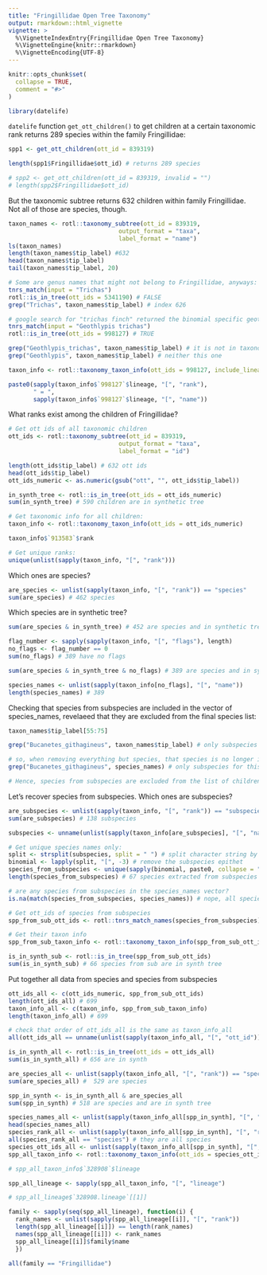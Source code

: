 ```yaml
---
title: "Fringillidae Open Tree Taxonomy"
output: rmarkdown::html_vignette
vignette: >
  %\VignetteIndexEntry{Fringillidae Open Tree Taxonomy}
  %\VignetteEngine{knitr::rmarkdown}
  %\VignetteEncoding{UTF-8}
---
```


```r
knitr::opts_chunk$set(
  collapse = TRUE,
  comment = "#>"
)
```

```r
library(datelife)
```



`datelife` function `get_ott_children()` to get children at a certain taxonomic rank returns 289 species within the family Fringillidae:

```r
spp1 <- get_ott_children(ott_id = 839319)

length(spp1$Fringillidae$ott_id) # returns 289 species

# spp2 <- get_ott_children(ott_id = 839319, invalid = "")
# length(spp2$Fringillidae$ott_id)

```

But the taxonomic subtree returns 632 children within family Fringillidae.
Not all of those are species, though.
```r
taxon_names <- rotl::taxonomy_subtree(ott_id = 839319, 
                               output_format = "taxa", 
                               label_format = "name")
ls(taxon_names)
length(taxon_names$tip_label) #632
head(taxon_names$tip_label)
tail(taxon_names$tip_label, 20)

# Some are genus names that might not belong to Fringillidae, anyways:
tnrs_match(input = "Trichas")
rotl::is_in_tree(ott_ids = 5341190) # FALSE
grep("Trichas", taxon_names$tip_label) # index 626

# google search for "trichas finch" returned the binomial specific geothlypis trichas:
tnrs_match(input = "Geothlypis trichas")
rotl::is_in_tree(ott_ids = 998127) # TRUE

grep("Geothlypis_trichas", taxon_names$tip_label) # it is not in taxonomic subtree
grep("Geothlypis", taxon_names$tip_label) # neither this one

taxon_info <- rotl::taxonomy_taxon_info(ott_ids = 998127, include_lineage = TRUE) # Geothlypis trichas belongs to family Parulidae, not Fringillidae

paste0(sapply(taxon_info$`998127`$lineage, "[", "rank"),
       " = ",
       sapply(taxon_info$`998127`$lineage, "[", "name"))
```

What ranks exist among the children of Fringillidae?
```r
# Get ott ids of all taxonomic children
ott_ids <- rotl::taxonomy_subtree(ott_id = 839319, 
                               output_format = "taxa", 
                               label_format = "id")

length(ott_ids$tip_label) # 632 ott ids
head(ott_ids$tip_label)
ott_ids_numeric <- as.numeric(gsub("ott", "", ott_ids$tip_label))

in_synth_tree <- rotl::is_in_tree(ott_ids = ott_ids_numeric)
sum(in_synth_tree) # 590 children are in synthetic tree

# Get taxonomic info for all children:
taxon_info <- rotl::taxonomy_taxon_info(ott_ids = ott_ids_numeric)

taxon_info$`913583`$rank

# Get unique ranks:
unique(unlist(sapply(taxon_info, "[", "rank")))
```

Which ones are species?
```r
are_species <- unlist(sapply(taxon_info, "[", "rank")) == "species"
sum(are_species) # 462 species
```

Which species are in synthetic tree?
```r
sum(are_species & in_synth_tree) # 452 are species and in synthetic tree

flag_number <- sapply(sapply(taxon_info, "[", "flags"), length)
no_flags <- flag_number == 0
sum(no_flags) # 389 have no flags

sum(are_species & in_synth_tree & no_flags) # 389 are species and in synthetic tree and have no flags

species_names <- unlist(sapply(taxon_info[no_flags], "[", "name"))
length(species_names) # 389

```

Checking that species from subspecies are included in the vector of species_names, revelaeed that they are excluded from the final species list:

```r
taxon_names$tip_label[55:75]

grep("Bucanetes_githagineus", taxon_names$tip_label) # only subspecies for this binomial are present in the taxonomic subtree

# so, when removing everything but species, that species is no longer included in the list of species names:
grep("Bucanetes_githagineus", species_names) # only subspecies for this binomial are present in the taxonomic subtree

# Hence, species from subspecies are excluded from the list of children 
```

Let's recover species from subspecies.
Which ones are subspecies?
```r
are_subspecies <- unlist(sapply(taxon_info, "[", "rank")) == "subspecies"
sum(are_subspecies) # 138 subspecies

subspecies <- unname(unlist(sapply(taxon_info[are_subspecies], "[", "name")))

# Get unique species names only:
split <- strsplit(subspecies, split = " ") # split character string by blank spaces
binomial <- lapply(split, "[", -3) # remove the subspecies epithet
species_from_subspecies <- unique(sapply(binomial, paste0, collapse = " ")) 
length(species_from_subspecies) # 67 species extracted from subspecies

# are any species from subspecies in the species_names vector?
is.na(match(species_from_subspecies, species_names)) # nope, all species from subspecies are new!

# Get ott_ids of species from subspecies
spp_from_sub_ott_ids <- rotl::tnrs_match_names(species_from_subspecies)$ott_id

# Get their taxon info
spp_from_sub_taxon_info <- rotl::taxonomy_taxon_info(spp_from_sub_ott_ids)

is_in_synth_sub <- rotl::is_in_tree(spp_from_sub_ott_ids) 
sum(is_in_synth_sub) # 66 species from sub are in synth tree
```

Put together all data from species and species from subspecies

```r
ott_ids_all <- c(ott_ids_numeric, spp_from_sub_ott_ids)
length(ott_ids_all) # 699
taxon_info_all <- c(taxon_info, spp_from_sub_taxon_info)
length(taxon_info_all) # 699

# check that order of ott_ids_all is the same as taxon_info_all
all(ott_ids_all == unname(unlist(sapply(taxon_info_all, "[", "ott_id"))))

is_in_synth_all <- rotl::is_in_tree(ott_ids = ott_ids_all)
sum(is_in_synth_all) # 656 are in synth

are_species_all <- unlist(sapply(taxon_info_all, "[", "rank")) == "species"
sum(are_species_all) #  529 are species

spp_in_synth <- is_in_synth_all & are_species_all
sum(spp_in_synth) # 518 are species and are in synth tree

species_names_all <- unlist(sapply(taxon_info_all[spp_in_synth], "[", "name"))
head(species_names_all)
species_rank_all <- unlist(sapply(taxon_info_all[spp_in_synth], "[", "rank"))
all(species_rank_all == "species") # they are all species
species_ott_ids_all <- unlist(sapply(taxon_info_all[spp_in_synth], "[", "ott_id"))
spp_all_taxon_info <- rotl::taxonomy_taxon_info(ott_ids = species_ott_ids_all, include_lineage = TRUE)

# spp_all_taxon_info$`328908`$lineage

spp_all_lineage <- sapply(spp_all_taxon_info, "[", "lineage")

# spp_all_lineage$`328908.lineage`[[1]]

family <- sapply(seq(spp_all_lineage), function(i) {
  rank_names <- unlist(sapply(spp_all_lineage[[i]], "[", "rank"))
  length(spp_all_lineage[[i]]) == length(rank_names)
  names(spp_all_lineage[[i]]) <- rank_names
  spp_all_lineage[[i]]$family$name
  })

all(family == "Fringillidae")
```

